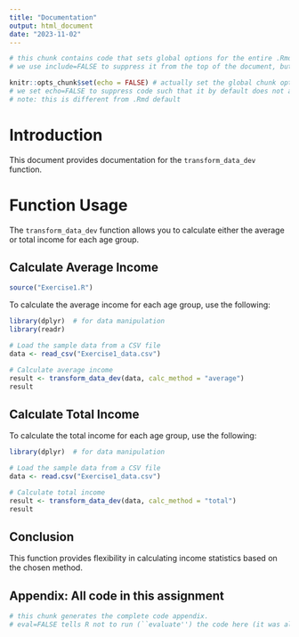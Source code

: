```yaml
---
title: "Documentation"
output: html_document
date: "2023-11-02"
---
```


```r
# this chunk contains code that sets global options for the entire .Rmd. 
# we use include=FALSE to suppress it from the top of the document, but it will still appear in the appendix. 

knitr::opts_chunk$set(echo = FALSE) # actually set the global chunk options. 
# we set echo=FALSE to suppress code such that it by default does not appear throughout the document. 
# note: this is different from .Rmd default
```

# Introduction

This document provides documentation for the `transform_data_dev` function.

# Function Usage

The `transform_data_dev` function allows you to calculate either the average or total income for each age group.

## Calculate Average Income

```r
source("Exercise1.R")
```

To calculate the average income for each age group, use the following:

```r
library(dplyr)  # for data manipulation
library(readr)

# Load the sample data from a CSV file
data <- read_csv("Exercise1_data.csv")

# Calculate average income
result <- transform_data_dev(data, calc_method = "average")
result
```

## Calculate Total Income

To calculate the total income for each age group, use the following:

```R
library(dplyr)  # for data manipulation

# Load the sample data from a CSV file
data <- read.csv("Exercise1_data.csv")

# Calculate total income
result <- transform_data_dev(data, calc_method = "total")
result
```

## Conclusion

This function provides flexibility in calculating income statistics based on the chosen method.

## Appendix: All code in this assignment

```r
# this chunk generates the complete code appendix. 
# eval=FALSE tells R not to run (``evaluate'') the code here (it was already run before).
```
